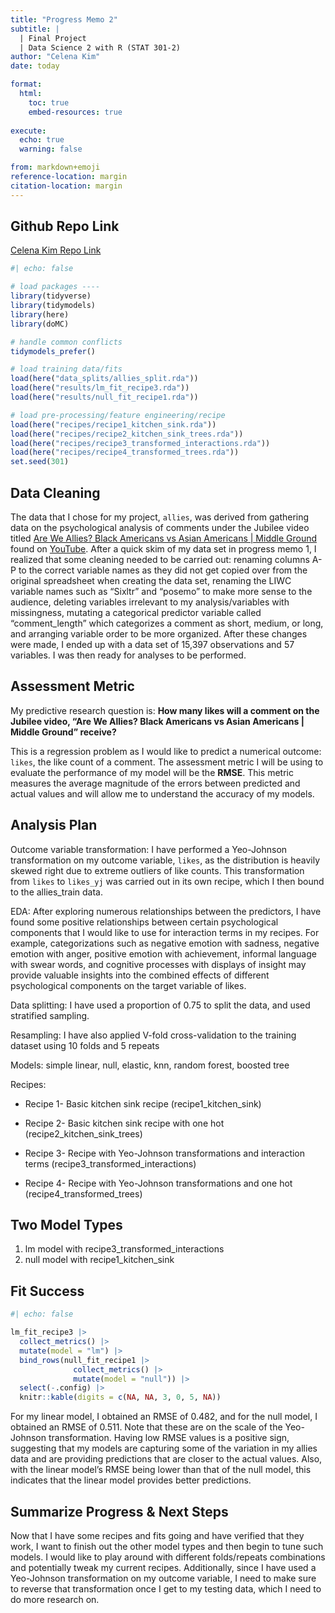 ```yaml
---
title: "Progress Memo 2"
subtitle: |
  | Final Project 
  | Data Science 2 with R (STAT 301-2)
author: "Celena Kim"
date: today

format:
  html:
    toc: true
    embed-resources: true
    
execute:
  echo: true
  warning: false

from: markdown+emoji 
reference-location: margin
citation-location: margin
---
```


::: {.callout-tip icon="false"}
## Github Repo Link

[Celena Kim Repo Link](https://github.com/stat301-2-2024-winter/final-project-2-celenakim)
:::

```r
#| echo: false

# load packages ----
library(tidyverse)
library(tidymodels)
library(here)
library(doMC)

# handle common conflicts
tidymodels_prefer()

# load training data/fits
load(here("data_splits/allies_split.rda"))
load(here("results/lm_fit_recipe3.rda"))
load(here("results/null_fit_recipe1.rda"))

# load pre-processing/feature engineering/recipe
load(here("recipes/recipe1_kitchen_sink.rda"))
load(here("recipes/recipe2_kitchen_sink_trees.rda"))
load(here("recipes/recipe3_transformed_interactions.rda"))
load(here("recipes/recipe4_transformed_trees.rda"))
set.seed(301)
```

## Data Cleaning

The data that I chose for my project, `allies`, was derived from gathering data on the psychological analysis of comments under the Jubilee video titled [Are We Allies? Black Americans vs Asian Americans \| Middle Ground](https://www.youtube.com/watch?v=pXo2ub_nZFc) found on [YouTube](https://www.youtube.com). After a quick skim of my data set in progress memo 1, I realized that some cleaning needed to be carried out: renaming columns A-P to the correct variable names as they did not get copied over from the original spreadsheet when creating the data set, renaming the LIWC variable names such as "Sixltr" and "posemo" to make more sense to the audience, deleting variables irrelevant to my analysis/variables with missingness, mutating a categorical predictor variable called "comment_length" which categorizes a comment as short, medium, or long, and arranging variable order to be more organized. After these changes were made, I ended up with a data set of 15,397 observations and 57 variables. I was then ready for analyses to be performed.

## Assessment Metric

My predictive research question is: **How many likes will a comment on the Jubilee video, "Are We Allies? Black Americans vs Asian Americans \| Middle Ground" receive?**

This is a regression problem as I would like to predict a numerical outcome: `likes`, the like count of a comment. The assessment metric I will be using to evaluate the performance of my model will be the **RMSE**. This metric measures the average magnitude of the errors between predicted and actual values and will allow me to understand the accuracy of my models.

## Analysis Plan

Outcome variable transformation: I have performed a Yeo-Johnson transformation on my outcome variable, `likes`, as the distribution is heavily skewed right due to extreme outliers of like counts. This transformation from `likes` to `likes_yj` was carried out in its own recipe, which I then bound to the allies_train data.

EDA: After exploring numerous relationships between the predictors, I have found some positive relationships between certain psychological components that I would like to use for interaction terms in my recipes. For example, categorizations such as negative emotion with sadness, negative emotion with anger, positive emotion with achievement, informal language with swear words, and cognitive processes with displays of insight may provide valuable insights into the combined effects of different psychological components on the target variable of likes.

Data splitting: I have used a proportion of 0.75 to split the data, and used stratified sampling.

Resampling: I have also applied V-fold cross-validation to the training dataset using 10 folds and 5 repeats

Models: simple linear, null, elastic, knn, random forest, boosted tree

Recipes:

-   Recipe 1- Basic kitchen sink recipe (recipe1_kitchen_sink)

-   Recipe 2- Basic kitchen sink recipe with one hot (recipe2_kitchen_sink_trees)

-   Recipe 3- Recipe with Yeo-Johnson transformations and interaction terms (recipe3_transformed_interactions)

-   Recipe 4- Recipe with Yeo-Johnson transformations and one hot (recipe4_transformed_trees)

## Two Model Types

1.  lm model with recipe3_transformed_interactions
2.  null model with recipe1_kitchen_sink

## Fit Success

```r
#| echo: false

lm_fit_recipe3 |> 
  collect_metrics() |> 
  mutate(model = "lm") |> 
  bind_rows(null_fit_recipe1 |> 
              collect_metrics() |>  
              mutate(model = "null")) |> 
  select(-.config) |> 
  knitr::kable(digits = c(NA, NA, 3, 0, 5, NA))
```
For my linear model, I obtained an RMSE of 0.482, and for the null model, I obtained an RMSE of 0.511. Note that these are on the scale of the Yeo-Johnson transformation. Having low RMSE values is a positive sign, suggesting that my models are capturing some of the variation in my allies data and are providing predictions that are closer to the actual values. Also, with the linear model's RMSE being lower than that of the null model, this indicates that the linear model provides better predictions.

## Summarize Progress & Next Steps

Now that I have some recipes and fits going and have verified that they work, I want to finish out the other model types and then begin to tune such models. I would like to play around with different folds/repeats combinations and potentially tweak my current recipes. Additionally, since I have used a Yeo-Johnson transformation on my outcome variable, I need to make sure to reverse that transformation once I get to my testing data, which I need to do more research on.

